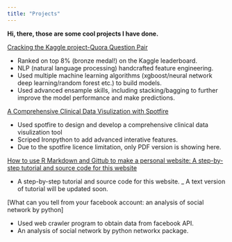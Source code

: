 ```yaml
---
title: "Projects"
---
```


__Hi, there, those are some cool projects I have done.__ 


 [Cracking the Kaggle project-Quora Question Pair](Kaggle_quora_pair.html)

 - Ranked on top 8% (bronze medal!) on the Kaggle leaderboard. 
 - NLP (natural language processing) handcrafted feature engineering. 
 - Used multiple machine learning algorithms (xgboost/neural network deep learning/random forest etc.) to build models.
 - Used advanced ensample skills, including stacking/bagging to further improve the model performance and make predictions.  
 
 [A Comprehensive Clinical Data Visulization with Spotfire](spotfire.pdf)

- Used spotfire to design and develop a comprehensive clinical data visulization tool 
- Scriped Ironpython to add advanced interative features.
- Due to the spotfire licence limitation, only PDF version is showing here.

 [How to use R Markdown and Gittub to make a personal website: A step-by-step tutorial and source code for this website](https://github.com/xuejieyu/xuejieyu.github.io)

- A step-by-step tutorial and source code for this website. 
_ A text version of tutorial will be updated soon. 

 [What can you tell from your facebook account: an analysis of social network by python]

- Used web crawler program to obtain data from facebook API.
- An analysis of social network by python networkx package. 